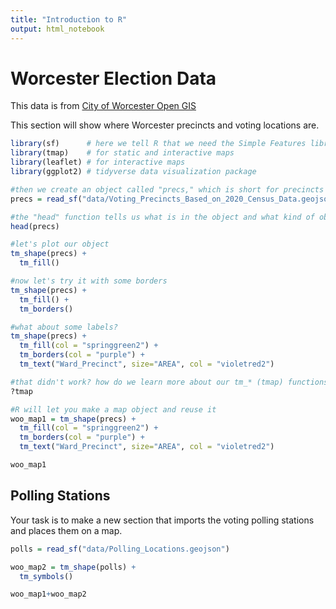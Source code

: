 ```yaml
---
title: "Introduction to R"
output: html_notebook
---
```


# Worcester Election Data
This data is from [City of Worcester Open GIS](https://gisdata.worcesterma.gov/)

This section will show where Worcester precincts and voting locations are.

```r
library(sf)      # here we tell R that we need the Simple Features library (sf)
library(tmap)    # for static and interactive maps
library(leaflet) # for interactive maps
library(ggplot2) # tidyverse data visualization package

#then we create an object called "precs," which is short for precincts and fill it with the data from our geojson file
precs = read_sf("data/Voting_Precincts_Based_on_2020_Census_Data.geojson")

#the "head" function tells us what is in the object and what kind of object it is
head(precs)

#let's plot our object
tm_shape(precs) + 
  tm_fill()

#now let's try it with some borders
tm_shape(precs) + 
  tm_fill() +
  tm_borders()

#what about some labels?
tm_shape(precs) + 
  tm_fill(col = "springgreen2") +
  tm_borders(col = "purple") +  
  tm_text("Ward_Precinct", size="AREA", col = "violetred2")

#that didn't work? how do we learn more about our tm_* (tmap) functions?
?tmap

#R will let you make a map object and reuse it
woo_map1 = tm_shape(precs) + 
  tm_fill(col = "springgreen2") +
  tm_borders(col = "purple") +  
  tm_text("Ward_Precinct", size="AREA", col = "violetred2")

woo_map1
```

## Polling Stations 
Your task is to make a new section that imports the voting polling stations and places them on a map.
```r
polls = read_sf("data/Polling_Locations.geojson")

woo_map2 = tm_shape(polls) +
  tm_symbols()

woo_map1+woo_map2



```



